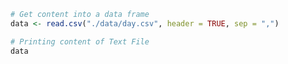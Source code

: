 ```r
# Get content into a data frame
data <- read.csv("./data/day.csv", header = TRUE, sep = ",")

# Printing content of Text File
data
```